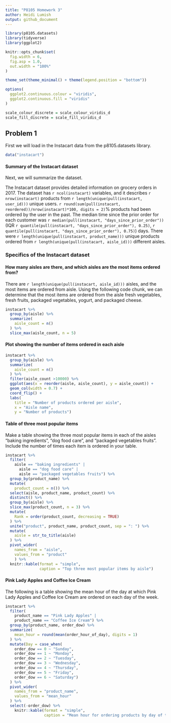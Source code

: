 ```yaml
---
title: "P8105 Homework 3"
author: Heidi Lumish
output: github_document
---
```


```r
library(p8105.datasets)
library(tidyverse)
library(ggplot2)

knitr::opts_chunk$set(
  fig.width = 6,
  fig.asp = 1.0,
  out.width = "100%"
)

theme_set(theme_minimal() + theme(legend.position = "bottom"))

options(
  ggplot2.continuous.colour = "viridis",
  ggplot2.continuous.fill = "viridis"
)

scale_colour_discrete = scale_colour_viridis_d
scale_fill_discrete = scale_fill_viridis_d
```

## Problem 1

First we will load in the Instacart data from the p8105.datasets library.

```r
data("instacart")
```

#### Summary of the Instacart dataset

Next, we will summarize the dataset.

The Instacart dataset provides detailed information on grocery orders in 2017. The dataset has `r ncol(instacart)` variables, and it describes `r nrow(instacart)` products from `r length(unique(pull(instacart, user_id)))` unique users. `r round(sum(pull(instacart, reordered))/nrow(instacart)*100, digits = 2)`% products had been ordered by the user in the past. The median time since the prior order for each customer was `r median(pull(instacart, "days_since_prior_order"))` (IQR `r quantile(pull(instacart, "days_since_prior_order"), 0.25)`, `r quantile(pull(instacart, "days_since_prior_order"), 0.75)`) days. There were `r length(unique(pull(instacart, product_name)))` unique products ordered from `r length(unique(pull(instacart, aisle_id)))` different aisles.

### Specifics of the Instacart dataset

#### How many aisles are there, and which aisles are the most items ordered from?

There are `r length(unique(pull(instacart, aisle_id)))` aisles, and the most items are ordered from aisle. Using the following code chunk, we can determine that the most items are ordered from the aisle fresh vegetables, fresh fruits, packaged vegetables, yogurt, and packaged cheese.

```r
instacart %>% 
  group_by(aisle) %>% 
  summarize(
    aisle_count = n()
  ) %>% 
  slice_max(aisle_count, n = 5)
```

#### Plot showing the number of items ordered in each aisle

```r
instacart %>% 
  group_by(aisle) %>% 
  summarize(
    aisle_count = n()
  ) %>% 
  filter(aisle_count >10000) %>% 
  ggplot(aes(x = reorder(aisle, aisle_count), y = aisle_count)) +
  geom_col(width = 0.7) +
  coord_flip() + 
  labs(
    title = "Number of products ordered per aisle",
    x = "Aisle name",
    y = "Number of products")
```

#### Table of three most popular items
Make a table showing the three most popular items in each of the aisles “baking ingredients”, “dog food care”, and “packaged vegetables fruits”. Include the number of times each item is ordered in your table.

```r
instacart %>% 
  filter(
    aisle == "baking ingredients" |
      aisle == "dog food care" |
      aisle == "packaged vegetables fruits") %>%
  group_by(product_name) %>% 
  mutate(
    product_count = n()) %>%
  select(aisle, product_name, product_count) %>% 
  distinct() %>% 
  group_by(aisle) %>%
  slice_max(product_count, n = 3) %>% 
  mutate(
    Rank = order(product_count, decreasing = TRUE)
  ) %>%
  unite("product", product_name, product_count, sep = ": ") %>% 
  mutate(
    aisle = str_to_title(aisle)
  ) %>% 
  pivot_wider(
    names_from = "aisle",
    values_from = "product"
    ) %>% 
  knitr::kable(format = "simple",
               caption = "Top three most popular items by aisle")
```

#### Pink Lady Apples and Coffee Ice Cream

The following is a table showing the mean hour of the day at which Pink Lady Apples and Coffee Ice Cream are ordered on each day of the week.

```r
instacart %>% 
  filter(
    product_name == "Pink Lady Apples" |
    product_name == "Coffee Ice Cream") %>% 
  group_by(product_name, order_dow) %>% 
  summarize(
    mean_hour = round(mean(order_hour_of_day), digits = 1)
  ) %>% 
  mutate(Day = case_when(
    order_dow == 0 ~ "Sunday",
    order_dow == 1 ~ "Monday",
    order_dow == 2 ~ "Tuesday",
    order_dow == 3 ~ "Wednesday",
    order_dow == 4 ~ "Thursday",
    order_dow == 5 ~ "Friday",
    order_dow == 6 ~ "Saturday")
  ) %>% 
  pivot_wider(
    names_from = "product_name",
    values_from = "mean_hour"
  ) %>% 
  select(-order_dow) %>% 
    knitr::kable(format = "simple",
                 caption = "Mean hour for ordering products by day of the week")
```

